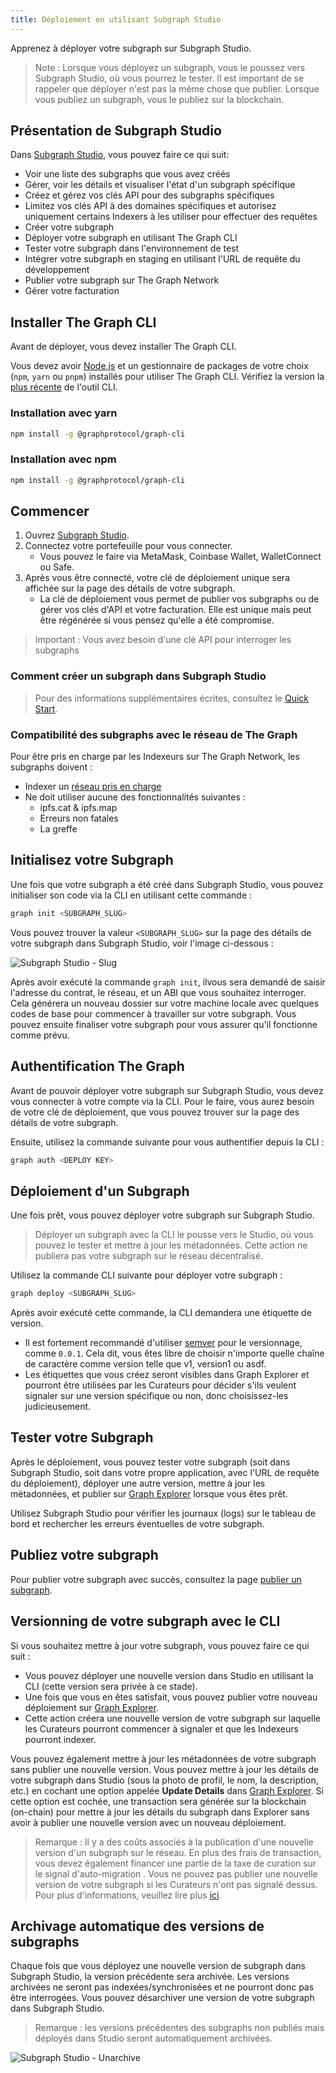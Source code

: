 ```yaml
---
title: Déploiement en utilisant Subgraph Studio
---
```


Apprenez à déployer votre subgraph sur Subgraph Studio.

> Note : Lorsque vous déployez un subgraph, vous le poussez vers Subgraph Studio, où vous pourrez le tester. Il est important de se rappeler que déployer n'est pas la même chose que publier. Lorsque vous publiez un subgraph, vous le publiez sur la blockchain.

## Présentation de Subgraph Studio

Dans [Subgraph Studio](https://thegraph.com/studio/), vous pouvez faire ce qui suit:

- Voir une liste des subgraphs que vous avez créés
- Gérer, voir les détails et visualiser l'état d'un subgraph spécifique
- Créez et gérez vos clés API pour des subgraphs spécifiques
- Limitez vos clés API à des domaines spécifiques et autorisez uniquement certains Indexers à les utiliser pour effectuer des requêtes
- Créer votre subgraph
- Déployer votre subgraph en utilisant The Graph CLI
- Tester votre subgraph dans l'environnement de test
- Intégrer votre subgraph en staging en utilisant l'URL de requête du développement
- Publier votre subgraph sur The Graph Network
- Gérer votre facturation

## Installer The Graph CLI

Avant de déployer, vous devez installer The Graph CLI.

Vous devez avoir [Node.js](https://nodejs.org/) et un gestionnaire de packages de votre choix (`npm`, `yarn` ou `pnpm`) installés pour utiliser The Graph CLI. Vérifiez la version la [plus récente](https://github.com/graphprotocol/graph-tooling/releases?q=%40graphprotocol%2Fgraph-cli&expanded=true) de l'outil CLI.

### Installation avec yarn

```bash
npm install -g @graphprotocol/graph-cli
```

### Installation avec npm

```bash
npm install -g @graphprotocol/graph-cli
```

## Commencer

1. Ouvrez [Subgraph Studio](https://thegraph.com/studio/).
2. Connectez votre portefeuille pour vous connecter.
   - Vous pouvez le faire via MetaMask, Coinbase Wallet, WalletConnect ou Safe.
3. Après vous être connecté, votre clé de déploiement unique sera affichée sur la page des détails de votre subgraph.
   - La clé de déploiement vous permet de publier vos subgraphs ou de gérer vos clés d'API et votre facturation. Elle est unique mais peut être régénérée si vous pensez qu'elle a été compromise.

> Important : Vous avez besoin d'une clé API pour interroger les subgraphs

### Comment créer un subgraph dans Subgraph Studio

<VideoEmbed title="How to Deploy a Subgraph - A Step-By-Step Walkthrough" youtube="nGIFuC69bSA" />

> Pour des informations supplémentaires écrites, consultez le [Quick Start](/subgraphs/quick-start/).

### Compatibilité des subgraphs avec le réseau de The Graph

Pour être pris en charge par les Indexeurs sur The Graph Network, les subgraphs doivent :

- Indexer un [réseau pris en charge](/supported-networks/)
- Ne doit utiliser aucune des fonctionnalités suivantes :
  - ipfs.cat & ipfs.map
  - Erreurs non fatales
  - La greffe

## Initialisez votre Subgraph

Une fois que votre subgraph a été créé dans Subgraph Studio, vous pouvez initialiser son code via la CLI en utilisant cette commande :

```bash
graph init <SUBGRAPH_SLUG>
```

Vous pouvez trouver la valeur `<SUBGRAPH_SLUG>` sur la page des détails de votre subgraph dans Subgraph Studio, voir l'image ci-dessous :

![Subgraph Studio - Slug](/img/doc-subgraph-slug.png)

Après avoir exécuté la commande `graph init`, ilvous sera demandé de saisir l'adresse du contrat, le réseau, et un ABI que vous souhaitez interroger. Cela générera un nouveau dossier sur votre machine locale avec quelques codes de base pour commencer à travailler sur votre subgraph. Vous pouvez ensuite finaliser votre subgraph pour vous assurer qu'il fonctionne comme prévu.

## Authentification The Graph

Avant de pouvoir déployer votre subgraph sur Subgraph Studio, vous devez vous connecter à votre compte via la CLI. Pour le faire, vous aurez besoin de votre clé de déploiement, que vous pouvez trouver sur la page des détails de votre subgraph.

Ensuite, utilisez la commande suivante pour vous authentifier depuis la CLI :

```bash
graph auth <DEPLOY KEY>
```

## Déploiement d'un Subgraph

Une fois prêt, vous pouvez déployer votre subgraph sur Subgraph Studio.

> Déployer un subgraph avec la CLI le pousse vers le Studio, où vous pouvez le tester et mettre à jour les métadonnées. Cette action ne publiera pas votre subgraph sur le réseau décentralisé.

Utilisez la commande CLI suivante pour déployer votre subgraph :

```bash
graph deploy <SUBGRAPH_SLUG>
```

Après avoir exécuté cette commande, la CLI demandera une étiquette de version.

- Il est fortement recommandé d'utiliser [semver](https://semver.org/) pour le versionnage, comme `0.0.1`. Cela dit, vous êtes libre de choisir n'importe quelle chaîne de caractère comme version telle que v1, version1 ou asdf.
- Les étiquettes que vous créez seront visibles dans Graph Explorer et pourront être utilisées par les Curateurs pour décider s'ils veulent signaler sur une version spécifique ou non, donc choisissez-les judicieusement.

## Tester votre Subgraph

Après le déploiement, vous pouvez tester votre subgraph (soit dans Subgraph Studio, soit dans votre propre application, avec l'URL de requête du déploiement), déployer une autre version, mettre à jour les métadonnées, et publier sur [Graph Explorer](https://thegraph.com/explorer) lorsque vous êtes prêt.

Utilisez Subgraph Studio pour vérifier les journaux (logs) sur le tableau de bord et rechercher les erreurs éventuelles de votre subgraph.

## Publiez votre subgraph

Pour publier votre subgraph avec succès, consultez la page [publier un subgraph](/subgraphs/developing/publishing/publishing-a-subgraph/).

## Versionning de votre subgraph avec le CLI

Si vous souhaitez mettre à jour votre subgraph, vous pouvez faire ce qui suit :

- Vous pouvez déployer une nouvelle version dans Studio en utilisant la CLI (cette version sera privée à ce stade).
- Une fois que vous en êtes satisfait, vous pouvez publier votre nouveau déploiement sur [Graph Explorer](https://thegraph.com/explorer).
- Cette action créera une nouvelle version de votre subgraph sur laquelle les Curateurs pourront commencer à signaler et que les Indexeurs pourront indexer.

Vous pouvez également mettre à jour les métadonnées de votre subgraph sans publier une nouvelle version. Vous pouvez mettre à jour les détails de votre subgraph dans Studio (sous la photo de profil, le nom, la description, etc.) en cochant une option appelée **Update Details** dans [Graph Explorer](https://thegraph.com/explorer). Si cette option est cochée, une transaction sera générée sur la blockchain (on-chain) pour mettre à jour les détails du subgraph dans Explorer sans avoir à publier une nouvelle version avec un nouveau déploiement.

> Remarque : Il y a des coûts associés à la publication d'une nouvelle version d'un subgraph sur le réseau. En plus des frais de transaction, vous devez également financer une partie de la taxe de curation sur le signal d'auto-migration . Vous ne pouvez pas publier une nouvelle version de votre subgraph si les Curateurs n'ont pas signalé dessus. Pour plus d'informations, veuillez lire plus [ici](/resources/roles/curating/).

## Archivage automatique des versions de subgraphs

Chaque fois que vous déployez une nouvelle version de subgraph dans Subgraph Studio, la version précédente sera archivée. Les versions archivées ne seront pas indexées/synchronisées et ne pourront donc pas être interrogées. Vous pouvez désarchiver une version de votre subgraph dans Subgraph Studio.

> Remarque : les versions précédentes des subgraphs non publiés mais déployés dans Studio seront automatiquement archivées.

![Subgraph Studio - Unarchive](/img/Unarchive.png)
